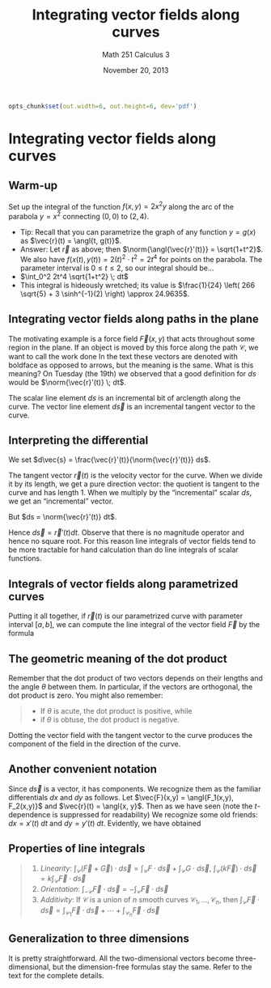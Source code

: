 % Integrating vector fields along curves
% Math 251 Calculus 3
% November 20, 2013

```{r setup, echo=FALSE, include=FALSE}
opts_chunk$set(out.width=6, out.height=6, dev='pdf')
```

# Integrating vector fields along curves

## Warm-up

Set up the integral of the function $f(x,y) = 2x^2 y$ along the arc of the parabola $y = x^2$ connecting $(0,0)$ to $(2,4)$.

- Tip: Recall that you can parametrize the graph of any function $y = g(x)$ as $\vec{r}(t) = \angl{t, g(t)}$. 
- Answer: Let $\vec{r}$ as above; then $\norm{\angl{\vec{r}'(t)}} = \sqrt{1+t^2}$. We also have $f(x(t),y(t)) = 2(t)^2 \cdot t^2 = 2t^4$ for points on the parabola. The parameter interval is $0 \leq t \leq 2$, so our integral should be...
- $\int_0^2 2t^4 \sqrt{1+t^2} \; dt$
- This integral is hideously wretched; its value is $\frac{1}{24} \left( 266 \sqrt{5} + 3 \sinh^{-1}(2) \right) \approx 24.9635$.

## Integrating vector fields along paths in the plane

The motivating example is a force field $\vec{F}(x,y)$ that acts throughout some region in the plane. If an object is moved by this force along the path $\mathcal{C}$, we want to call the work done 
\begin{equation*}
    \int_{\mathcal{C}} \vec{F} \cdot d\vec{s}.
\end{equation*}
In the text these vectors are denoted with boldface as opposed to arrows, but the meaning is the same. What is this meaning? On Tuesday (the 19th) we observed that a good definition for $ds$ would be $\norm{\vec{r}'(t)} \; dt$.

The scalar line element $ds$ is an incremental bit of arclength along the curve. The vector line element $d\vec{s}$ is an incremental tangent vector to the curve.

## Interpreting the differential

We set $d\vec{s} = \frac{\vec{r}'(t)}{\norm{\vec{r}'(t)}} ds$.

The tangent vector $\vec{r}(t)$ is the velocity vector for the curve. When we divide it by its length, we get a pure direction vector: the quotient is tangent to the curve and has length 1. When we multiply by the "incremental" scalar $ds$, we get an "incremental" vector.

But $ds = \norm{\vec{r}'(t)} dt$. 

Hence $d\vec{s} = \vec{r}'(t) dt$. Observe that there is no magnitude operator and hence no square root. For this reason line integrals of vector fields tend to be more tractable for hand calculation than do line integrals of scalar functions.

## Integrals of vector fields along parametrized curves

Putting it all together, if $\vec{r}(t)$ is our parametrized curve with parameter interval $[a,b]$, we can compute the line integral of the vector field $\vec{F}$ by the formula
\begin{equation*}
    \int_{\mathcal{C}} \vec{F} \cdot d\vec{s} = \int_{a}^b \vec{F}(\vec{r}(t)) \cdot \vec{r}'(t) \; dt.
\end{equation*}

## The geometric meaning of the dot product

Remember that the dot product of two vectors depends on their lengths and the angle $\theta$ between them. In particular, if the vectors are orthogonal, the dot product is zero. You might also remember:

> - If $\theta$ is acute, the dot product is positive, while
> - if $\theta$ is obtuse, the dot product is negative.

Dotting the vector field with the tangent vector to the curve produces the component of the field in the direction of the curve.

## Another convenient notation

Since $d\vec{s}$ is a vector, it has components. We recognize them as the familiar differentials $dx$ and $dy$ as follows. Let $\vec{F}(x,y) = \angl{F_1(x,y), F_2(x,y)}$ and $\vec{r}(t) = \angl{x, y}$. Then as we have seen (note the $t$-dependence is suppressed for readability)
\begin{align*}
    \vec{F} \cdot d\vec{s} &= \vec{F}(\vec{r}(t)) \cdot \vec{r}'(t) \; dt \\
                           &= \angl{F_1(x, y), F_2(x, y)} \cdot \angl{x', y'} \; dt \\
                           &= F_1(x, y) x'(t) \; dt + F_2(x, y) y'(t) \; dt.
\end{align*}
We recognize some old friends: $dx = x'(t) \; dt$ and $dy = y'(t) \; dt$. Evidently, we have obtained
\begin{align*}
    \vec{F} \cdot d\vec{s} &= F_1 \; dx + F_2 \; dy.
\end{align*}

## Properties of line integrals

> 1. *Linearity*: $\displaystyle\int_{\mathcal{C}} (\vec{F} + \vec{G}) \cdot d\vec{s} = \int_{\mathcal{C}} F \cdot d\vec{s} + \int_{\mathcal{C}} G \cdot d\vec{s}$, $\displaystyle \int_{\mathcal{C}} (k\vec{F}) \cdot d\vec{s} = k\int_{\mathcal{C}} \vec{F} \cdot d\vec{s}$
> 2. *Orientation*: $\displaystyle\int_{-\mathcal{C}} \vec{F} \cdot d\vec{s} = -\int_{\mathcal{C}} \vec{F} \cdot d\vec{s}$
> 3. *Additivity*: If $\mathcal{C}$ is a union of $n$ smooth curves $\mathcal{C}_1, \ldots, \mathcal{C}_n$, then $\displaystyle \int_{\mathcal{C}} \vec{F} \cdot d\vec{s} = \int_{\mathcal{C}_1} \vec{F} \cdot d\vec{s} + \cdots + \int_{\mathcal{C}_n} \vec{F} \cdot d\vec{s}$

## Generalization to three dimensions

It is pretty straightforward. All the two-dimensional vectors become three-dimensional, but the dimension-free formulas stay the same. Refer to the text for the complete details.

